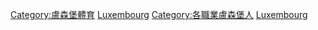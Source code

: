 {{Commonscat|Sportspeople from Luxembourg}}

[[Category:盧森堡體育|Category:盧森堡體育]]
[[Category:各国运动员|Luxembourg]]
[[Category:各職業盧森堡人|Category:各職業盧森堡人]]
[[Category:歐洲運動員|Luxembourg]]